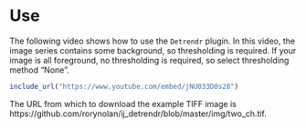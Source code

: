 # Use

The following video shows how to use the `Detrendr` plugin. In this video, the image series contains some background, so thresholding is required. If your image is all foreground, no thresholding is required, so select thresholding method "None".

```r
include_url("https://www.youtube.com/embed/jNU033D0s28")
```

The URL from which to download the example TIFF image is https://github.com/rorynolan/ij_detrendr/blob/master/img/two_ch.tif.
